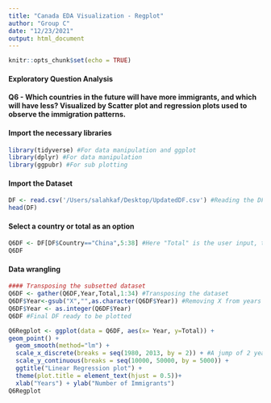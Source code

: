 ```yaml
---
title: "Canada EDA Visualization - Regplot"
author: "Group C"
date: "12/23/2021"
output: html_document
---
```


```r
knitr::opts_chunk$set(echo = TRUE)
```

#### Exploratory Question Analysis
#### Q6 - Which countries in the future will have more immigrants, and which will have less? Visualized by Scatter plot and regression plots used to observe the immigration patterns.

#### Import the necessary libraries

```r
library(tidyverse) #For data manipulation and ggplot
library(dplyr) #For data manipulation
library(ggpubr) #For sub plotting
```

#### Import the Dataset

```r
DF <- read.csv('/Users/salahkaf/Desktop/UpdatedDF.csv') #Reading the DF
head(DF)
```



#### Select a country or total as an option
```r
Q6DF <- DF[DF$Country=="China",5:38] #Here "Total" is the user input, the purpose is to automate this option
Q6DF
```

#### Data wrangling
```r
#### Transposing the subsetted dataset
Q6DF <- gather(Q6DF,Year,Total,1:34) #Transposing the dataset 
Q6DF$Year<-gsub("X","",as.character(Q6DF$Year)) #Removing X from years
Q6DF$Year <- as.integer(Q6DF$Year)
Q6DF #Final DF ready to be plotted
```

```r
Q6Regplot <- ggplot(data = Q6DF, aes(x= Year, y=Total)) +
geom_point() +
  geom_smooth(method="lm") +
  scale_x_discrete(breaks = seq(1980, 2013, by = 2)) + #A jump of 2 years
  scale_y_continuous(breaks = seq(10000, 50000, by = 5000)) +
  ggtitle("Linear Regression plot") +
  theme(plot.title = element_text(hjust = 0.5))+
  xlab("Years") + ylab("Number of Immigrants")
Q6Regplot
```

